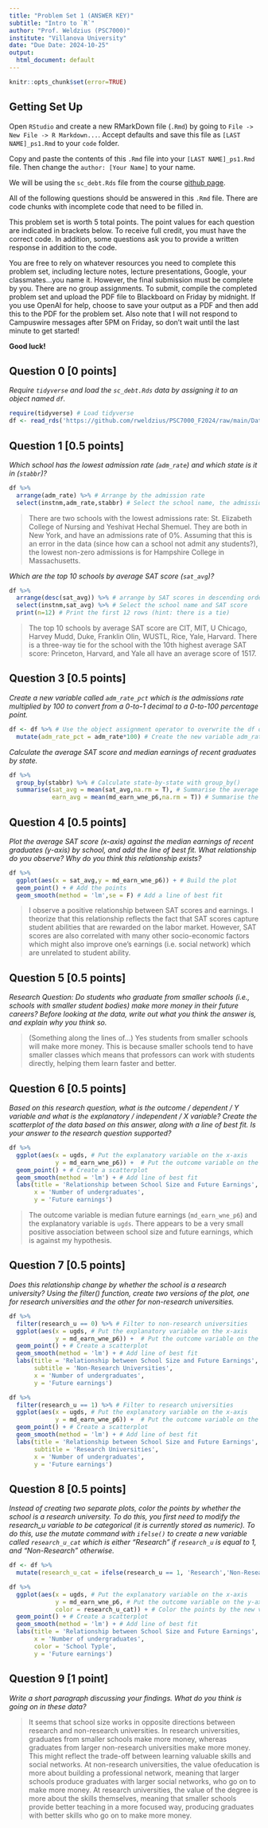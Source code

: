 ```yaml
---
title: "Problem Set 1 (ANSWER KEY)"
subtitle: "Intro to `R`"
author: "Prof. Weldzius (PSC7000)"
institute: "Villanova University"
date: "Due Date: 2024-10-25"
output:
  html_document: default
---
```


```r
knitr::opts_chunk$set(error=TRUE)
```


## Getting Set Up

Open `RStudio` and create a new RMarkDown file (`.Rmd`) by going to `File -> New File -> R Markdown...`.
Accept defaults and save this file as `[LAST NAME]_ps1.Rmd` to your `code` folder.

Copy and paste the contents of this `.Rmd` file into your `[LAST NAME]_ps1.Rmd` file. Then change the `author: [Your Name]` to your name.

We will be using the `sc_debt.Rds` file from the course [github page](https://github.com/rweldzius/PSC7000_F2024/raw/main/Data/sc_debt.Rds).

All of the following questions should be answered in this `.Rmd` file. There are code chunks with incomplete code that need to be filled in. 

This problem set is worth 5 total points. The point values for each question are indicated in brackets below. To receive full credit, you must have the correct code. In addition, some questions ask you to provide a written response in addition to the code.

You are free to rely on whatever resources you need to complete this problem set, including lecture notes, lecture presentations, Google, your classmates...you name it. However, the final submission must be complete by you. There are no group assignments. To submit, compile the completed problem set and upload the PDF file to Blackboard on Friday by midnight. If you use OpenAI for help, choose to save your output as a PDF and then add this to the PDF for the problem set. Also note that I will not respond to Campuswire messages after 5PM on Friday, so don't wait until the last minute to get started!

**Good luck!**


## Question 0 [0 points]
*Require `tidyverse` and load the `sc_debt.Rds` data by assigning it to an object named `df`.*
```r
require(tidyverse) # Load tidyverse
df <- read_rds('https://github.com/rweldzius/PSC7000_F2024/raw/main/Data/sc_debt.Rds') # Load the dataset directly from github
```


## Question 1 [0.5 points]
*Which school has the lowest admission rate (`adm_rate`) and which state is it in (`stabbr`)?*
```r
df %>% 
  arrange(adm_rate) %>% # Arrange by the admission rate
  select(instnm,adm_rate,stabbr) # Select the school name, the admission rate, and the state
```

> There are two schools with the lowest admissions rate: St. Elizabeth College of
Nursing and Yeshivat Hechal Shemuel. They are both in New York, and have an
admissions rate of 0%. Assuming that this is an error in the data (since how can
a school not admit any students?), the lowest non-zero admissions is for
Hampshire College in Massachusetts.

*Which are the top 10 schools by average SAT score (`sat_avg`)?*
```r
df %>%
  arrange(desc(sat_avg)) %>% # arrange by SAT scores in descending order
  select(instnm,sat_avg) %>% # Select the school name and SAT score
  print(n=12) # Print the first 12 rows (hint: there is a tie)
```

> The top 10 schools by average SAT score are CIT, MIT, U Chicago, Harvey
Mudd, Duke, Franklin Olin, WUSTL, Rice, Yale, Harvard. There is a three-way
tie for the school with the 10th highest average SAT score: Princeton, Harvard,
and Yale all have an average score of 1517.

## Question 3 [0.5 points]
*Create a new variable called `adm_rate_pct` which is the admissions rate multiplied by 100 to convert from a 0-to-1 decimal to a 0-to-100 percentage point.*

```r
df <- df %>% # Use the object assignment operator to overwrite the df object
  mutate(adm_rate_pct = adm_rate*100) # Create the new variable adm_rate_pct
```

*Calculate the average SAT score and median earnings of recent graduates by state.*
```r
df %>%
  group_by(stabbr) %>% # Calculate state-by-state with group_by()
  summarise(sat_avg = mean(sat_avg,na.rm = T), # Summarise the average SAT
            earn_avg = mean(md_earn_wne_p6,na.rm = T)) # Summarise the average earnings
```

## Question 4 [0.5 points]
*Plot the average SAT score (x-axis) against the median earnings of recent graduates (y-axis) by school, and add the line of best fit. What relationship do you observe? Why do you think this relationship exists?*
```r
df %>%
  ggplot(aes(x = sat_avg,y = md_earn_wne_p6)) + # Build the plot
  geom_point() + # Add the points
  geom_smooth(method = 'lm',se = F) # Add a line of best fit
```

> I observe a positive relationship between SAT scores and earnings. I theorize
that this relationship reflects the fact that SAT scores capture student abilities
that are rewarded on the labor market. However, SAT scores are also correlated
with many other socio-economic factors which might also improve one’s
earnings (i.e. social network) which are unrelated to student ability.

## Question 5 [0.5 points]
*Research Question: Do students who graduate from smaller schools (i.e., schools with smaller student bodies) make more money in their future careers? Before looking at the data, write out what you think the answer is, and explain why you think so.*

> (Something along the lines of...) Yes students from smaller schools will make more money. This is because smaller schools tend to have smaller classes which means that professors can work with students directly, helping them learn faster and better.

## Question 6 [0.5 points]
*Based on this research question, what is the outcome / dependent / $Y$ variable and what is the explanatory / independent / $X$ variable? Create the scatterplot of the data based on this answer, along with a line of best fit. Is your answer to the research question supported?*
```r
df %>%
  ggplot(aes(x = ugds, # Put the explanatory variable on the x-axis
             y = md_earn_wne_p6)) +  # Put the outcome variable on the y-axis
  geom_point() + # Create a scatterplot
  geom_smooth(method = 'lm') + # Add line of best fit
  labs(title = 'Relationship between School Size and Future Earnings', # give the plot meaningful labels to help the viewer understand it
       x = 'Number of undergraduates',
       y = 'Future earnings')
```

> The outcome variable is median future earnings (`md_earn_wne_p6`) and the explanatory variable is `ugds`. There appears to be a very small positive association between school size and future earnings, which is against my hypothesis.

## Question 7 [0.5 points]
*Does this relationship change by whether the school is a research university? Using the filter() function, create two versions of the plot, one for research universities and the other for non-research universities.*

```r
df %>%
  filter(research_u == 0) %>% # Filter to non-research universities
  ggplot(aes(x = ugds, # Put the explanatory variable on the x-axis
             y = md_earn_wne_p6)) +  # Put the outcome variable on the y-axis
  geom_point() + # Create a scatterplot
  geom_smooth(method = 'lm') + # Add line of best fit
  labs(title = 'Relationship between School Size and Future Earnings', # give the plot meaningful labels to help the viewer understand it
       subtitle = 'Non-Research Universities', 
       x = 'Number of undergraduates',
       y = 'Future earnings')

df %>%
  filter(research_u == 1) %>% # Filter to research universities
  ggplot(aes(x = ugds, # Put the explanatory variable on the x-axis
             y = md_earn_wne_p6)) +  # Put the outcome variable on the y-axis
  geom_point() + # Create a scatterplot
  geom_smooth(method = 'lm') + # Add line of best fit
  labs(title = 'Relationship between School Size and Future Earnings', # give the plot meaningful labels to help the viewer understand it
       subtitle = 'Research Universities', 
       x = 'Number of undergraduates',
       y = 'Future earnings')
```


## Question 8 [0.5 points]
*Instead of creating two separate plots, color the points by whether the school is a research university. To do this, you first need to modify the research_u variable to be categorical (it is currently stored as numeric). To do this, use the mutate command with `ifelse()` to create a new variable called `research_u_cat` which is either "Research" if `research_u` is equal to 1, and "Non-Research" otherwise.*
```r
df <- df %>%
  mutate(research_u_cat = ifelse(research_u == 1, 'Research','Non-Research')) # Create a labeled version of the research_u variable

df %>%
  ggplot(aes(x = ugds, # Put the explanatory variable on the x-axis
             y = md_earn_wne_p6, # Put the outcome variable on the y-axis
             color = research_u_cat)) + # Color the points by the new variable you created above
  geom_point() + # Create a scatterplot
  geom_smooth(method = 'lm') + # Add line of best fit
  labs(title = 'Relationship between School Size and Future Earnings', # give the plot meaningful labels to help the viewer understand it
       x = 'Number of undergraduates',
       color = 'School Typle',
       y = 'Future earnings')
```

## Question 9 [1 point]
*Write a short paragraph discussing your findings. What do you think is going on in these data?*

> It seems that school size works in opposite directions between research and non-research universities. In research universities, graduates from smaller schools make more money, whereas graduates from larger non-research universities make more money. This might reflect the trade-off between learning valuable skills and social networks. At non-research universities, the value ofeducation is more about building a professional network, meaning that larger schools produce graduates with larger social networks, who go on to make more money. At research universities, the value of the degree is more about the skills themselves, meaning that smaller schools provide better teaching in a more focused way, producing graduates with better skills who go on to make more money.



